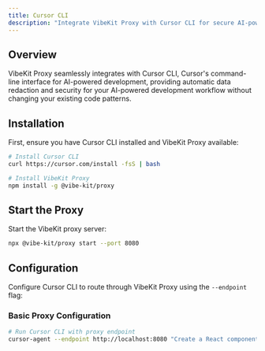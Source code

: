 ```yaml
---
title: Cursor CLI
description: "Integrate VibeKit Proxy with Cursor CLI for secure AI-powered development"
---
```


## Overview

VibeKit Proxy seamlessly integrates with Cursor CLI, Cursor's command-line interface for AI-powered development, providing automatic data redaction and security for your AI-powered development workflow without changing your existing code patterns.

## Installation

First, ensure you have Cursor CLI installed and VibeKit Proxy available:

```bash
# Install Cursor CLI
curl https://cursor.com/install -fsS | bash

# Install VibeKit Proxy
npm install -g @vibe-kit/proxy
```

## Start the Proxy

Start the VibeKit proxy server:

```bash
npx @vibe-kit/proxy start --port 8080
```

## Configuration

Configure Cursor CLI to route through VibeKit Proxy using the `--endpoint` flag:

### Basic Proxy Configuration

```bash
# Run Cursor CLI with proxy endpoint
cursor-agent --endpoint http://localhost:8080 "Create a React component for user authentication"
```
